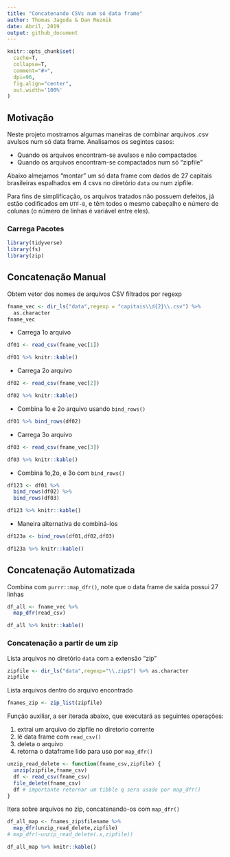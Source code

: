 ```yaml
---
title: "Concatenando CSVs num só data frame"
author: Thomas Jagoda & Dan Reznik
date: Abril, 2019
output: github_document
---
```


```r
knitr::opts_chunk$set(
  cache=T,
  collapse=T,
  comment="#>",
  dpi=96,
  fig.align="center",
  out.width='100%'
)
```

## Motivação 

Neste projeto mostramos algumas maneiras de combinar arquivos .csv avulsos num só data frame. Analisamos os segintes casos:

* Quando os arquivos encontram-se avulsos e não compactados
* Quando os arquivos encontram-se compactados num só "zipfile"

Abaixo almejamos "montar" um só data frame com dados de 27 capitais brasileiras espalhados em 4 csvs no diretório `data` ou num zipfile.

Para fins de simplificação, os arquivos tratados não possuem defeitos, já estão codificados em `UTF-8`, e têm todos o mesmo cabeçalho e número de colunas (o número de linhas é variável entre eles).

### Carrega Pacotes

```r
library(tidyverse)
library(fs)
library(zip)
```

## Concatenação Manual

Obtem vetor dos nomes de arquivos CSV filtrados por regexp

```r
fname_vec <- dir_ls("data",regexp = "capitais\\d{2}\\.csv") %>%
  as.character
fname_vec
```

* Carrega 1o arquivo

```r
df01 <- read_csv(fname_vec[1])
```

```r
df01 %>% knitr::kable()
```

* Carrega 2o arquivo

```r
df02 <- read_csv(fname_vec[2])
```

```r
df02 %>% knitr::kable()
```

* Combina 1o e 2o arquivo usando `bind_rows()`

```r
df01 %>% bind_rows(df02)
```

* Carrega 3o arquivo 

```r
df03 <- read_csv(fname_vec[3])
```

```r
df03 %>% knitr::kable()
```

* Combina 1o,2o, e 3o com `bind_rows()`

```r
df123 <- df01 %>%
  bind_rows(df02) %>%
  bind_rows(df03)
```

```r
df123 %>% knitr::kable()
```

* Maneira alternativa de combiná-los

```r
df123a <- bind_rows(df01,df02,df03)
```

```r
df123a %>% knitr::kable()
```

## Concatenação Automatizada

Combina com `purrr::map_dfr()`, note que o data frame de saída possui 27 linhas

```r
df_all <- fname_vec %>%
  map_dfr(read_csv)
```

```r
df_all %>% knitr::kable()
```

### Concatenação a partir de um zip

Lista arquivos no diretório `data` com a extensão "zip"

```r
zipfile <- dir_ls("data",regexp="\\.zip$") %>% as.character
zipfile
```

Lista arquivos dentro do arquivo encontrado

```r
fnames_zip <- zip_list(zipfile)
```

Função auxiliar, a ser iterada abaixo, que executará as
seguintes operações:

1. extrai um arquivo do zipfile no diretorio corrente
1. lê data frame com `read_csv()`
1. deleta o arquivo
1. retorna o dataframe lido para uso por `map_dfr()`

```r
unzip_read_delete <- function(fname_csv,zipfile) {
  unzip(zipfile,fname_csv)
  df <- read_csv(fname_csv)
  file_delete(fname_csv)
  df # importante retornar um tibble q sera usado por map_dfr()
}
```

Itera sobre arquivos no zip, concatenando-os com `map_dfr()`

```r
df_all_map <- fnames_zip$filename %>%
  map_dfr(unzip_read_delete,zipfile)
# map_dfr(~unzip_read_delete(.x,zipfile))
```

```r
df_all_map %>% knitr::kable()
```

